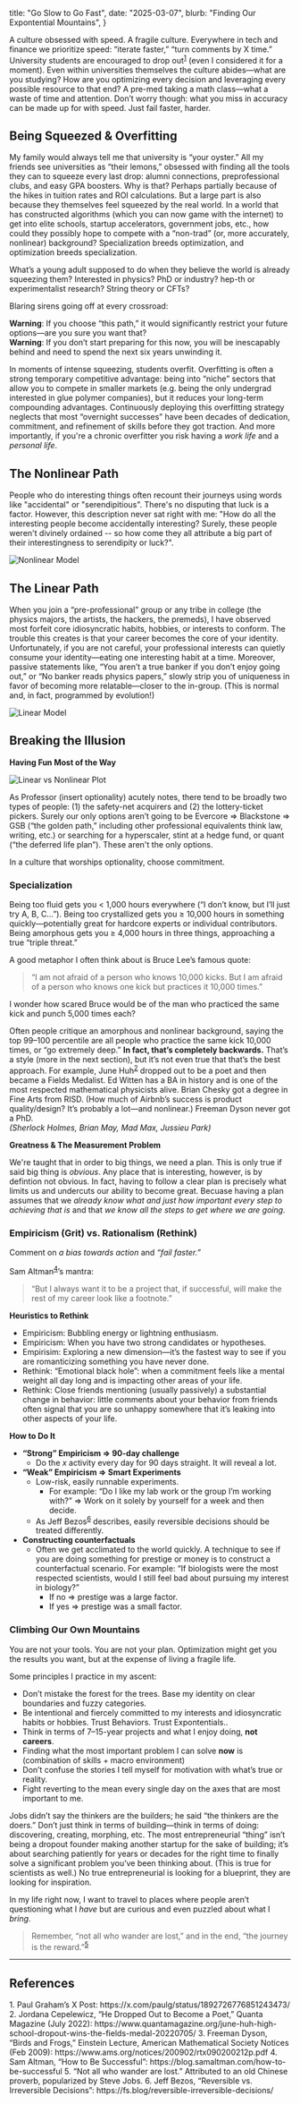   title: "Go Slow to Go Fast",
  date: "2025-03-07",
  blurb: "Finding Our Expontential Mountains",
}

A culture obsessed with speed. A fragile culture. Everywhere in tech and finance we prioritize speed: “iterate faster,” “turn comments by X time.” University students are encouraged to drop out<sup><a href="#ref1">1</a></sup> (even I considered it for a moment). Even within universities themselves the culture abides—what are you studying? How are you optimizing every decision and leveraging every possible resource to that end? A pre-med taking a math class—what a waste of time and attention. Don’t worry though: what you miss in accuracy can be made up for with speed. Just fail faster, harder.

## Being Squeezed & Overfitting

My family would always tell me that university is “your oyster.” All my friends see universities as “their lemons,” obsessed with finding all the tools they can to squeeze every last drop: alumni connections, preprofessional clubs, and easy GPA boosters. Why is that? Perhaps partially because of the hikes in tuition rates and ROI calculations. But a large part is also because they themselves feel squeezed by the real world. In a world that has constructed algorithms (which you can now game with the internet) to get into elite schools, startup accelerators, government jobs, etc., how could they possibly hope to compete with a “non-trad” (or, more accurately, nonlinear) background? Specialization breeds optimization, and optimization breeds specialization.

What’s a young adult supposed to do when they believe the world is already squeezing them? Interested in physics? PhD or industry? hep-th or experimentalist research? String theory or CFTs?

Blaring sirens going off at every crossroad:

**Warning**: If you choose “this path,” it would significantly restrict your future options—are you sure you want that?  
**Warning**: If you don’t start preparing for this now, you will be inescapably behind and need to spend the next six years unwinding it.

In moments of intense squeezing, students overfit. Overfitting is often a strong temporary competitive advantage: being into “niche” sectors that allow you to compete in smaller markets (e.g. being the only undergrad interested in glue polymer companies), but it reduces your long-term compounding advantages. Continuously deploying this overfitting strategy neglects that most “overnight successes” have been decades of dedication, commitment, and refinement of skills before they got traction. And more importantly, if you're a chronic overfitter you risk having a *work life* and a *personal life*. 

## The Nonlinear Path



People who do interesting things often recount their journeys using words like "accidental" or "serendipitious". There's no disputing that luck is a factor. However, this description never sat right with me: "How do all the interesting people become accidentally interesting? Surely, these people weren't divinely ordained -- so how come they all attribute a big part of their interestingness to serendipity or luck?".


![Nonlinear Model](images/nonlinear_model.png)

## The Linear Path

When you join a “pre-professional” group or any tribe in college (the physics majors, the artists, the hackers, the premeds), I have observed most forfeit core idiosyncratic habits, hobbies, or interests to conform. The trouble this creates is that your career becomes the core of your identity. Unfortunately, if you are not careful, your professional interests can quietly consume your identity—eating one interesting habit at a time. Moreover, passive statements like, “You aren’t a true banker if you don’t enjoy going out,” or “No banker reads physics papers,” slowly strip you of uniqueness in favor of becoming more relatable—closer to the in-group. (This is normal and, in fact, programmed by evolution!)


![Linear Model](images/linear_model.png)

## Breaking the Illusion

**Having Fun Most of the Way**

![Linear vs Nonlinear Plot](images/nonlinear_vs_linear_plot.png)

As Professor (insert optionality) acutely notes, there tend to be broadly two types of people: (1) the safety-net acquirers and (2) the lottery-ticket pickers. Surely our only options aren’t going to be Evercore ⇒ Blackstone ⇒ GSB (“the golden path,” including other professional equivalents think law, writing, etc.) or searching for a hyperscaler, stint at a hedge fund, or quant (“the deferred life plan”). These aren't the only options.


In a culture that worships optionality, choose commitment.

### Specialization

Being too fluid gets you \< 1,000 hours everywhere (“I don’t know, but I’ll just try A, B, C…”). Being too crystallized gets you ≥ 10,000 hours in something quickly—potentially great for hardcore experts or individual contributors. Being amorphous gets you ≥ 4,000 hours in three things, approaching a true “triple threat.”

A good metaphor I often think about is Bruce Lee’s famous quote:

> “I am not afraid of a person who knows 10,000 kicks. But I am afraid of a person who knows one kick but practices it 10,000 times.”

I wonder how scared Bruce would be of the man who practiced the same kick and punch 5,000 times each?

Often people critique an amorphous and nonlinear background, saying the top 99–100 percentile are all people who practice the same kick 10,000 times, or “go extremely deep.” **In fact, that’s completely backwards.** That’s a style (more in the next section), but it’s not even true that that’s the best approach. For example, June Huh<sup><a href="#ref2">2</a></sup> dropped out to be a poet and then became a Fields Medalist. Ed Witten has a BA in history and is one of the most respected mathematical physicists alive. Brian Chesky got a degree in Fine Arts from RISD. (How much of Airbnb’s success is product quality/design? It’s probably a lot—and nonlinear.) Freeman Dyson never got a PhD.  
*(Sherlock Holmes, Brian May, Mad Max, Jussieu Park)*

**Greatness & The Measurement Problem**

We're taught that in order to big things, we need a plan. This is only true if said big thing is *obvious*. Any place that is interesting, however, is by defintion not obvious. In fact, having to follow a clear plan is precisely what limits us and undercuts our ability to become great. Becuase having a plan assumes that we *already know what and just how important every step to achieving that is* and that *we know all the steps to get where we are going*. 

### Empiricism (Grit) vs. Rationalism (Rethink)

Comment on *a bias towards action* and *“fail faster.”*

Sam Altman<sup><a href="#ref4">4</a></sup>’s mantra:

> “But I always want it to be a project that, if successful, will make the rest of my career look like a footnote.”

**Heuristics to Rethink**  
- Empiricism: Bubbling energy or lightning enthusiasm.  
- Empiricism: When you have two strong candidates or hypotheses.  
- Empirisim: Exploring a new dimension—it’s the fastest way to see if you are romanticizing something you have never done.  
- Rethink: “Emotional black hole”: when a commitment feels like a mental weight all day long and is impacting other areas of your life.  
- Rethink: Close friends mentioning (usually passively) a substantial change in behavior: little comments about your behavior from friends often signal that you are so unhappy somewhere that it’s leaking into other aspects of your life.

**How to Do It**  
- **“Strong” Empiricism ⇒ 90-day challenge**  
    - Do the *x* activity every day for 90 days straight. It will reveal a lot.
- **“Weak” Empiricism ⇒ Smart Experiments**  
  - Low-risk, easily runnable experiments.  
    - For example: “Do I like my lab work or the group I’m working with?” ⇒ Work on it solely by yourself for a week and then decide.  
  - As Jeff Bezos<sup><a href="#ref6">6</a></sup> describes, easily reversible decisions should be treated differently.  
- **Constructing counterfactuals**  
  - Often we get acclimated to the world quickly. A technique to see if you are doing something for prestige or money is to construct a counterfactual scenario. For example: “If biologists were the most respected scientists, would I still feel bad about pursuing my interest in biology?”  
    - If no ⇒ prestige was a large factor.  
    - If yes ⇒ prestige was a small factor.

### Climbing Our Own Mountains

You are not your tools. You are not your plan. Optimization might get you the results you want, but at the expense of living a fragile life.

Some principles I practice in my ascent:  
- Don’t mistake the forest for the trees. Base my identity on clear boundaries and fuzzy categories.  
- Be intentional and fiercely committed to my interests and idiosyncratic habits or hobbies. Trust Behaviors. Trust Expontentials..
- Think in terms of 7–15-year projects and what I enjoy doing, **not careers**.  
- Finding what the most important problem I can solve **now** is (combination of skills + macro environment)
- Don’t confuse the stories I tell myself for motivation with what’s true or reality.  
- Fight reverting to the mean every single day on the axes that are most important to me.

Jobs didn’t say the thinkers are the builders; he said “the thinkers are the doers.” Don’t just think in terms of building—think in terms of doing: discovering, creating, morphing, etc. The most entrepreneurial “thing” isn’t being a dropout founder making another startup for the sake of building; it’s about searching patiently for years or decades for the right time to finally solve a significant problem you’ve been thinking about. (This is true for scientists as well.) No true entrepreneurial is looking for a blueprint, they are looking for inspiration.

In my life right now, I want to travel to places where people aren’t questioning what I *have* but are curious and even puzzled about what I *bring*.

> Remember, “not all who wander are lost,” and in the end, “the journey is the reward.”<sup><a href="#ref5">5</a></sup>

---

## References

<a id="ref1" />  
1. Paul Graham’s X Post: https://x.com/paulg/status/1892726776851243473/

<a id="ref2" />  
2. Jordana Cepelewicz, “He Dropped Out to Become a Poet,” Quanta Magazine (July 2022): https://www.quantamagazine.org/june-huh-high-school-dropout-wins-the-fields-medal-20220705/

<a id="ref3" />  
3. Freeman Dyson, “Birds and Frogs,” Einstein Lecture, American Mathematical Society Notices (Feb 2009): https://www.ams.org/notices/200902/rtx090200212p.pdf

<a id="ref4" />  
4. Sam Altman, “How to Be Successful”: https://blog.samaltman.com/how-to-be-successful

<a id="ref5" />  
5. “Not all who wander are lost.” Attributed to an old Chinese proverb, popularized by Steve Jobs.

<a id="ref6" />  
6. Jeff Bezos, “Reversible vs. Irreversible Decisions”: https://fs.blog/reversible-irreversible-decisions/
